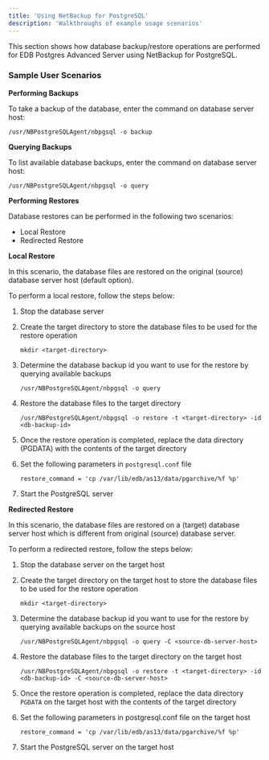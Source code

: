 ```yaml
---
title: 'Using NetBackup for PostgreSQL'
description: 'Walkthroughs of example usage scenarios'
---
```


This section shows how database backup/restore operations are performed for EDB Postgres Advanced Server using NetBackup for PostgreSQL.


### Sample User Scenarios


**Performing Backups**

To take a backup of the database, enter the command on database server host:

`/usr/NBPostgreSQLAgent/nbpgsql -o backup`


**Querying Backups**

To list available database backups, enter the command on database server host:

`/usr/NBPostgreSQLAgent/nbpgsql -o query`

**Performing Restores**

Database restores can be performed in the following two scenarios:

- Local Restore
- Redirected Restore


**Local Restore**

In this scenario, the database files are restored on the original (source) database server host (default 
option). 

To perform a local restore, follow the steps below: 

1. Stop the database server

2. Create the target directory to store the database files to be used for the restore operation

    `mkdir <target-directory>`

3. Determine the database backup id you want to use for the restore by querying available backups

	`/usr/NBPostgreSQLAgent/nbpgsql -o query`

4. Restore the database files to the target directory

    `/usr/NBPostgreSQLAgent/nbpgsql -o restore -t <target-directory> -id <db-backup-id>`

5. Once the restore operation is completed, replace the data directory (PGDATA) with the contents 
of the target directory

6. Set the following parameters in `postgresql.conf` file
    ```
    restore_command = 'cp /var/lib/edb/as13/data/pgarchive/%f %p'
    ```

7. Start the PostgreSQL server



**Redirected Restore**

In this scenario, the database files are restored on a (target) database server host which is different from original (source) database server.

To perform a redirected restore, follow the steps below: 

1. Stop the database server on the target host

2. Create the target directory on the target host to store the database files to be used for the restore operation

	`mkdir <target-directory>`

3. Determine the database backup id you want to use for the restore by querying available backups on the source host

	`/usr/NBPostgreSQLAgent/nbpgsql -o query -C <source-db-server-host>`

4. Restore the database files to the target directory on the target host

    `/usr/NBPostgreSQLAgent/nbpgsql -o restore -t <target-directory> -id <db-backup-id> -C <source-db-server-host>`

5. Once the restore operation is completed, replace the data directory `PGDATA` on the target host with the contents of the target directory

6. Set the following parameters in postgresql.conf file on the target host
    ```
    restore_command = 'cp /var/lib/edb/as13/data/pgarchive/%f %p'
    ```

7. Start the PostgreSQL server on the target host

